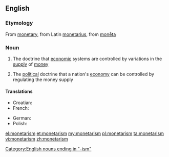 ==English==
{{wikipedia}}

===Etymology===
From [[monetary]], from Latin [[monetarius]], from [[moneta#Latin|monēta]]

===Noun===
{{en-noun|-}}

# {{economics}} The doctrine that [[economic]] systems are controlled by variations in the [[supply]] of [[money]]
# {{economics}} The [[political]] doctrine that a nation's [[economy]] can be controlled by regulating the money supply

====Translations====
{{trans-top}}
* Croatian: {{t-|hr|monetarizam|m}}
* French: {{t|fr|monétarisme|m}}
{{trans-mid}}
* German: {{t-|de|Monetarismus|m}}
* Polish: {{t-|pl|monetaryzm|m}}
{{trans-bottom}}

[[Category:English nouns ending in "-ism"]]

[[el:monetarism]]
[[et:monetarism]]
[[my:monetarism]]
[[pl:monetarism]]
[[ta:monetarism]]
[[vi:monetarism]]
[[zh:monetarism]]
